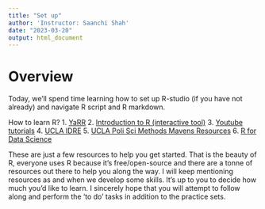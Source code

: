 ```yaml
---
title: "Set up"
author: 'Instructor: Saanchi Shah'
date: "2023-03-20"
output: html_document
---
```



# Overview

Today, we'll spend time learning how to set up R-studio (if you have not already) and navigate R script and R markdown. 

How to learn R?
1. [YaRR](https://bookdown.org/ndphillips/YaRrr/the-four-rstudio-windows.html#files-plots-packages-help)
2. [Introduction to R (interactive tool)](https://app.datacamp.com/learn/courses/free-introduction-to-r)
3. [Youtube tutorials](https://www.youtube.com/@marinstatlectures)
4. [UCLA IDRE](https://stats.oarc.ucla.edu/stat/data/intro_r/intro_r_interactive_flat.html)
5. [UCLA Poli Sci Methods Mavens Resources](https://methodsmavens-psucla.github.io/)
6. [R for Data Science](https://r4ds.had.co.nz/)

These are just a few resources to help you get started. That is the beauty of R, everyone uses R because it's free/open-source and there are a tonne of resources out there to help you along the way. I will keep mentioning resources as and when we develop some skills. It's up to you to decide how much you'd like to learn. I sincerely hope that you will attempt to follow along and perform the 'to do' tasks in addition to the practice sets.
